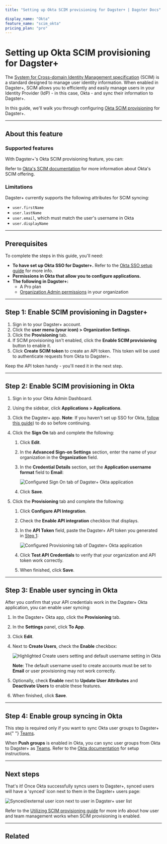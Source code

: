 ```yaml
---
title: "Setting up Okta SCIM provisioning for Dagster+ | Dagster Docs"

display_name: "Okta"
feature_name: "scim_okta"
pricing_plan: "pro"
---
```


# Setting up Okta SCIM provisioning for Dagster+

The [System for Cross-domain Identity Management specification](https://scim.cloud/) (SCIM) is a standard designed to manage user identity information. When enabled in Dagster+, SCIM allows you to efficiently and easily manage users in your Identity Provider (IdP) - in this case, Okta - and sync their information to Dagster+.

In this guide, we'll walk you through configuring [Okta SCIM provisioning](https://developer.okta.com/docs/concepts/scim/) for Dagster+.

---

## About this feature

<TabGroup>
<TabItem name="Supported features">

### Supported features

With Dagster+'s Okta SCIM provisioning feature, you can:

<ScimSupportedFeatures />

Refer to [Okta's SCIM documentation](https://developer.okta.com/docs/concepts/scim/) for more information about Okta's SCIM offering.

</TabItem>
<TabItem name="Limitations">

### Limitations

Dagster+ currently supports the following attributes for SCIM syncing:

- `user.firstName`
- `user.lastName`
- `user.email`, which must match the user's username in Okta
- `user.displayName`

</TabItem>
</TabGroup>

---

## Prerequisites

To complete the steps in this guide, you'll need:

- **To have set up Okta SSO for Dagster+.** Refer to the [Okta SSO setup guide](/dagster-plus/account/authentication/okta/saml-sso) for more info.
- **Permissions in Okta that allow you to configure applications.**
- **The following in Dagster+:**
  - A Pro plan
  - [Organization Admin permissions](/dagster-plus/account/managing-users/managing-user-roles-permissions#user-permissions-reference) in your organization

---

## Step 1: Enable SCIM provisioning in Dagster+

1. Sign in to your Dagster+ account.
2. Click the **user menu (your icon) > Organization Settings**.
3. Click the **Provisioning** tab.
4. If SCIM provisioning isn't enabled, click the **Enable SCIM provisioning** button to enable it.
5. Click **Create SCIM token** to create an API token. This token will be used to authenticate requests from Okta to Dagster+.

Keep the API token handy - you'll need it in the next step.

---

## Step 2: Enable SCIM provisioning in Okta

1. Sign in to your Okta Admin Dashboard.

2. Using the sidebar, click **Applications > Applications**.

3. Click the Dagster+ app. **Note**: If you haven't set up SSO for Okta, [follow this guide](/dagster-plus/account/authentication/okta/saml-sso)) to do so before continuing.

4. Click the **Sign On** tab and complete the following:

   1. Click **Edit**.

   2. In the **Advanced Sign-on Settings** section, enter the name of your organization in the **Organization** field.

   3. In the **Credential Details** section, set the **Application username format** field to **Email**:

      <Image
      alt="Configured Sign On tab of Dagster+ Okta application"
      src="/images/dagster-cloud/sso/okta/scim-sign-on-tab.png"
      width={800}
      height={606}
      />

   4. Click **Save**.

5. Click the **Provisioning** tab and complete the following:

   1. Click **Configure API Integration**.

   2. Check the **Enable API integration** checkbox that displays.

   3. In the **API Token** field, paste the Dagster+ API token you generated in [Step 1](#step-1-enable-scim-provisioning-in-dagster-cloud):

      <Image
      alt="Configured Provisioning tab of Dagster+ Okta application"
      src="/images/dagster-cloud/sso/okta/provisioning-tab.png"
      width={1024}
      height={649}
      />

   4. Click **Test API Credentials** to verify that your organization and API token work correctly.

   5. When finished, click **Save**.

---

## Step 3: Enable user syncing in Okta

After you confirm that your API credentials work in the Dagster+ Okta application, you can enable user syncing:

1. In the Dagster+ Okta app, click the **Provisioning** tab.

2. In the **Settings** panel, click **To App**.

3. Click **Edit**.

4. Next to **Create Users**, check the **Enable** checkbox:

   <Image
   alt="Highlighted Create users setting and default username setting in Okta"
   src="/images/dagster-cloud/sso/okta/provisioning-to-app-create-users.png"
   width={1576}
   height={380}
   />

   **Note**: The default username used to create accounts must be set to **Email** or user provisioning may not work correctly.

5. Optionally, check **Enable** next to **Update User Attributes** and **Deactivate Users** to enable these features.

6. When finished, click **Save**.

---

## Step 4: Enable group syncing in Okta

<Note>
  This step is required only if you want to sync Okta user groups to Dagster+ as{" "}
  <a href="/dagster-plus/account/managing-users/managing-teams">Teams</a>.
</Note>

When **Push groups** is enabled in Okta, you can sync user groups from Okta to Dagster+ as [Teams](/dagster-plus/account/managing-users/managing-teams). Refer to the [Okta documentation](https://help.okta.com/oie/en-us/Content/Topics/users-groups-profiles/usgp-enable-group-push.htm) for setup instructions.

---

## Next steps

That's it! Once Okta successfully syncs users to Dagster+, synced users will have a 'synced' icon next to them in the Dagster+ users page:

<Image
alt="Synced/external user icon next to user in Dagster+ user list"
src="/images/dagster-cloud/sso/dagster-cloud-external-user.png"
width={800}
height={211}
/>

Refer to the [Utilizing SCIM provisioning guide](/dagster-plus/account/authentication/utilizing-scim-provisioning) for more info about how user and team management works when SCIM provisioning is enabled.

---

## Related

<ArticleList>
  <ArticleListItem
    href="/dagster-plus/account/authentication/utilizing-scim-provisioning"
    title="Utilizing SCIM provisioning"
  ></ArticleListItem>
  <ArticleListItem
    href="/dagster-plus/account/authentication/okta/saml-sso"
    title="Setting up Okta SSO"
  ></ArticleListItem>
  <ArticleListItem
    href="/dagster-plus/account/managing-users/managing-user-roles-permissions"
    title="Managing user roles and permissions"
  ></ArticleListItem>
  <ArticleListItem
    href="/dagster-plus/account/managing-users/managing-teams"
    title="Managing teams"
  ></ArticleListItem>
  <ArticleListItem
    href="/dagster-plus/account/managing-users"
    title="Managing users"
  ></ArticleListItem>
</ArticleList>
